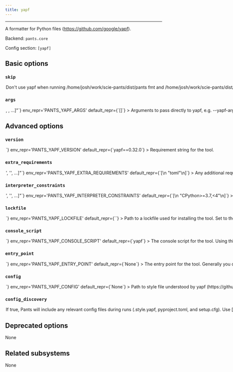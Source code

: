 ```yaml
---
title: yapf
---
```



---

A formatter for Python files (https://github.com/google/yapf).

Backend: <span className="color--primary">`pants.core`</span>

Config section: <span className="color--primary">`[yapf]`</span>

<span className={styles.options}>

## Basic options

### `skip`

<Option
  cli_repr={`--[no-]yapf-skip`}
  env_repr='PANTS_YAPF_SKIP'
  default_repr={`False`}
>

Don&#x27;t use yapf when running `/home/josh/work/scie-pants/dist/pants fmt` and `/home/josh/work/scie-pants/dist/pants lint`.

</Option>

### `args`

<Option
  cli_repr={`--yapf-args="[<shell_str>, <shell_str>, ...]"`}
  env_repr='PANTS_YAPF_ARGS'
  default_repr={`[]`}
>

Arguments to pass directly to yapf, e.g. `--yapf-args='--no-local-style'`.

Certain arguments, specifically `--recursive`, `--in-place`, and `--parallel`, will be ignored because Pants takes care of finding all the relevant files and running the formatting in parallel.

</Option>

## Advanced options

### `version`

<Option
  cli_repr={`--yapf-version=<str>`}
  env_repr='PANTS_YAPF_VERSION'
  default_repr={`yapf==0.32.0`}
>

Requirement string for the tool.

</Option>

### `extra_requirements`

<Option
  cli_repr={`--yapf-extra-requirements="['<str>', '<str>', ...]"`}
  env_repr='PANTS_YAPF_EXTRA_REQUIREMENTS'
  default_repr={`[\n  "toml"\n]`}
>

Any additional requirement strings to use with the tool. This is useful if the tool allows you to install plugins or if you need to constrain a dependency to a certain version.

</Option>

### `interpreter_constraints`

<Option
  cli_repr={`--yapf-interpreter-constraints="['<str>', '<str>', ...]"`}
  env_repr='PANTS_YAPF_INTERPRETER_CONSTRAINTS'
  default_repr={`[\n  "CPython>=3.7,<4"\n]`}
>

Python interpreter constraints for this tool.

</Option>

### `lockfile`

<Option
  cli_repr={`--yapf-lockfile=<str>`}
  env_repr='PANTS_YAPF_LOCKFILE'
  default_repr={`<default>`}
>

Path to a lockfile used for installing the tool.

Set to the string `<default>` to use a lockfile provided by Pants, so long as you have not changed the `--version` and `--extra-requirements` options, and the tool&#x27;s interpreter constraints are compatible with the default. Pants will error or warn if the lockfile is not compatible (controlled by `[python].invalid_lockfile_behavior`). See https://github.com/pantsbuild/pants/blob/release_2.11.1/src/python/pants/backend/python/lint/yapf/yapf.lock for the default lockfile contents.

Set to the string `<none>` to opt out of using a lockfile. We do not recommend this, though, as lockfiles are essential for reproducible builds.

To use a custom lockfile, set this option to a file path relative to the build root, then run `/home/josh/work/scie-pants/dist/pants generate-lockfiles --resolve=yapf`.

As explained at https://www.pantsbuild.org/v2.11/docs/python-third-party-dependencies, lockfile generation via `generate-lockfiles` does not always work and you may want to manually generate the lockfile. You will want to set `[python].invalid_lockfile_behavior = 'ignore'` so that Pants does not complain about missing lockfile headers.

</Option>

### `console_script`

<Option
  cli_repr={`--yapf-console-script=<str>`}
  env_repr='PANTS_YAPF_CONSOLE_SCRIPT'
  default_repr={`yapf`}
>

The console script for the tool. Using this option is generally preferable to (and mutually exclusive with) specifying an --entry-point since console script names have a higher expectation of staying stable across releases of the tool. Usually, you will not want to change this from the default.

</Option>

### `entry_point`

<Option
  cli_repr={`--yapf-entry-point=<str>`}
  env_repr='PANTS_YAPF_ENTRY_POINT'
  default_repr={`None`}
>

The entry point for the tool. Generally you only want to use this option if the tool does not offer a --console-script (which this option is mutually exclusive with). Usually, you will not want to change this from the default.

</Option>

### `config`

<Option
  cli_repr={`--yapf-config=<file_option>`}
  env_repr='PANTS_YAPF_CONFIG'
  default_repr={`None`}
>

Path to style file understood by yapf (https://github.com/google/yapf#formatting-style/).

Setting this option will disable `[yapf].config_discovery`. Use this option if the config is located in a non-standard location.

</Option>

### `config_discovery`

<Option
  cli_repr={`--[no-]yapf-config-discovery`}
  env_repr='PANTS_YAPF_CONFIG_DISCOVERY'
  default_repr={`True`}
>

If true, Pants will include any relevant config files during runs (`.style.yapf`, `pyproject.toml`, and `setup.cfg`).

Use `[yapf].config` instead if your config is in a non-standard location.

</Option>

## Deprecated options

None

## Related subsystems

None

</span>
